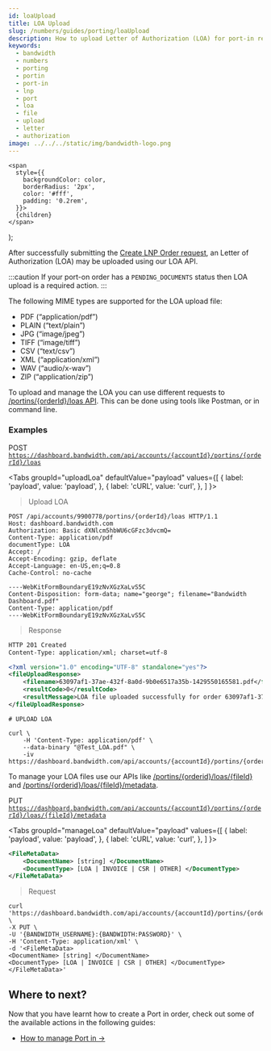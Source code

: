 ```yaml
---
id: loaUpload
title: LOA Upload
slug: /numbers/guides/porting/loaUpload
description: How to upload Letter of Authorization (LOA) for port-in request
keywords:
  - bandwidth
  - numbers
  - porting
  - portin
  - port-in
  - lnp
  - port
  - loa
  - file
  - upload
  - letter
  - authorization
image: ../../../static/img/bandwidth-logo.png
---
```




    <span
      style={{
        backgroundColor: color,
        borderRadius: '2px',
        color: '#fff',
        padding: '0.2rem',
      }}>
      {children}
    </span>
  );


After successfully submitting the [Create LNP Order request](/docs/numbers/guides/porting/portingNumbers), an Letter of Authorization (LOA) may be uploaded using our LOA API.

:::caution
If your port-on order has a ```PENDING_DOCUMENTS``` status then LOA upload is a required action.
:::

The following MIME types are supported for the LOA upload file:

* PDF (“application/pdf”)
* PLAIN (“text/plain”)
* JPG (“image/jpeg”)
* TIFF (“image/tiff”)
* CSV (“text/csv”)
* XML (“application/xml”)
* WAV (“audio/x-wav”)
* ZIP (“application/zip”)


To upload and manage the LOA you can use different requests to [/portins/{orderId}/loas API](/apis/numbers/#operation/UploadPortinLoaFile). This can be done using tools like Postman, or in command line.

### Examples
<Highlight color="#079CEE">POST</Highlight> <code>https://dashboard.bandwidth.com/api/accounts/{accountId}/portins/{orderId}/loas</code>

<Tabs
    groupId="uploadLoa"
    defaultValue="payload"
    values={[
        { label: 'payload', value: 'payload', },
        { label: 'cURL', value: 'curl', },
    ]
    }>
<TabItem value="payload">

> Upload LOA

```http
POST /api/accounts/9900778/portins/{orderId}/loas HTTP/1.1
Host: dashboard.bandwidth.com
Authorization: Basic dXNlcm5hbWU6cGFzc3dvcmQ=
Content-Type: application/pdf
documentType: LOA
Accept: /
Accept-Encoding: gzip, deflate
Accept-Language: en-US,en;q=0.8
Cache-Control: no-cache

----WebKitFormBoundaryE19zNvXGzXaLvS5C
Content-Disposition: form-data; name="george"; filename="Bandwidth Dashboard.pdf"
Content-Type: application/pdf
----WebKitFormBoundaryE19zNvXGzXaLvS5C
```

> Response

```xml
HTTP 201 Created
Content-Type: application/xml; charset=utf-8

<?xml version="1.0" encoding="UTF-8" standalone="yes"?>
<fileUploadResponse>
    <filename>63097af1-37ae-432f-8a0d-9b0e6517a35b-1429550165581.pdf</filename>
    <resultCode>0</resultCode>
    <resultMessage>LOA file uploaded successfully for order 63097af1-37ae-432f-8a0d-9b0e6517a35b</resultMessage>
</fileUploadResponse>
```

</TabItem>
<TabItem value="curl">

```cURL
# UPLOAD LOA

curl \
    -H 'Content-Type: application/pdf' \
    --data-binary "@Test_LOA.pdf" \
    -iv https://dashboard.bandwidth.com/api/accounts/{accountId}/portins/{orderId}/loas
```

</TabItem>
</Tabs>

To manage your LOA files use our APIs like [/portins/{orderid}/loas/{fileId}](/apis/numbers/#operation/UpdatePortinLoaFile) and [/portins/{orderid}/loas/{fileId}/metadata](/apis/numbers/#operation/UpdatePortinLoadMetadata).

<Highlight color="#9a59c5">PUT</Highlight> <code>https://dashboard.bandwidth.com/api/accounts/{accountId}/portins/{orderId}/loas/{fileId}/metadata</code>

<Tabs
    groupId="manageLoa"
    defaultValue="payload"
    values={[
        { label: 'payload', value: 'payload', },
        { label: 'cURL', value: 'curl', },
    ]
    }>
<TabItem value="payload">

```xml
<FileMetaData>
    <DocumentName> [string] </DocumentName>
    <DocumentType> [LOA | INVOICE | CSR | OTHER] </DocumentType>
</FileMetaData>
```

</TabItem>
<TabItem value="curl">

> Request

```cURL
curl 'https://dashboard.bandwidth.com/api/accounts/{accountId}/portins/{orderId}/loas/{fileId}/metadata' \
-X PUT \
-U '{BANDWIDTH_USERNAME}:{BANDWIDTH:PASSWORD}' \
-H 'Content-Type: application/xml' \
-d '<FileMetaData>
<DocumentName> [string] </DocumentName>
<DocumentType> [LOA | INVOICE | CSR | OTHER] </DocumentType>
</FileMetaData>'
```

</TabItem>
</Tabs>

## Where to next?

Now that you have learnt how to create a Port in order, check out some of the available actions in the following guides:
- [How to manage Port in →](/docs/numbers/guides/porting/updatePortin)
